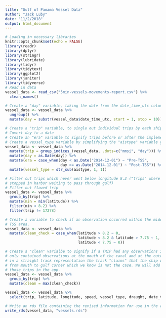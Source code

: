 ```yaml
---
title: "Gulf of Panama Vessel Data"
author: "Jack Luby"
date: "11/2/2018"
output: html_document
---
```


```r
# Loading in necessary libraries
knitr::opts_chunk$set(echo = FALSE)
library(readr)
library(dplyr)
library(stringr)
library(lubridate)
library(tidyr)
library(tidytext)
library(ggplot2)
library(janitor)
library(tidyverse)
# Read in data
vessel_data <- read_csv("5min-vessels-movements-report.csv") %>% 
  clean_names()
```

```r
# Create a "day" variable, taking the date from the date_time_utc column
vessel_data <- vessel_data %>%
  ungroup() %>% 
  mutate(day = substr(vessel_data$date_time_utc, start = 1, stop = 10))

# Create a "trip" variable, to single out individual trips by each ship
# Covert day to a date
# Create an "era" variable to signify trips before or after the implementation of the TSS
# Create a vessel_type variable by simplifying the "aistype" variable given in the data
vessel_data <- vessel_data %>% 
  mutate(trip = group_indices_(vessel_data, .dots=c("mmsi", "day"))) %>% 
  mutate(day = as.Date(day)) %>% 
  mutate(era = case_when(day < as.Date("2014-12-01") ~ "Pre-TSS",
                         day >= as.Date("2014-12-01") ~ "Post-TSS")) %>% 
  mutate(vessel_type = str_sub(aistype, 1, 1))

# Filter out trips which never went below longitude 8.2 ("trips" where ships were largely just
# stopped in harbor waiting to pass through gulf)
# Filter out flawed trip
vessel_data <- vessel_data %>% 
  group_by(trip) %>% 
  mutate(min = min(latitude)) %>% 
  filter(min < 8.2) %>% 
  filter(trip != 17278)

# Create a variable to check if an observation occurred within the middle part of the pre-canal
# TSS area.
vessel_data <- vessel_data %>% 
  mutate(clean_check = case_when(latitude > 8.2 ~ 0,
                                 latitude < 8.2 & latitude > 7.75 ~ 1,
                                 latitude < 7.75 ~ 0))

# Create a "clean" varialbe to signify if a TRIP had any observations in that range. Many trips
# only contained observations at the mouth of the canal and at the outer bound of the gulf, so
# in a straight track representation the track "claims" that the ship went on a straight line
# from mouth to gulf corner which we know is not the case. We will add the option to filter out
# those trips in the app.
vessel_data <- vessel_data %>% 
  group_by(trip) %>% 
  mutate(clean = max(clean_check))

vessel_data <- vessel_data %>% 
  select(trip, latitude, longitude, speed, vessel_type, draught, date_time_utc, day, era, clean)
```

```r
# Write an rds file containing the revised information for use in the app.
write_rds(vessel_data, "vessels.rds")
```
